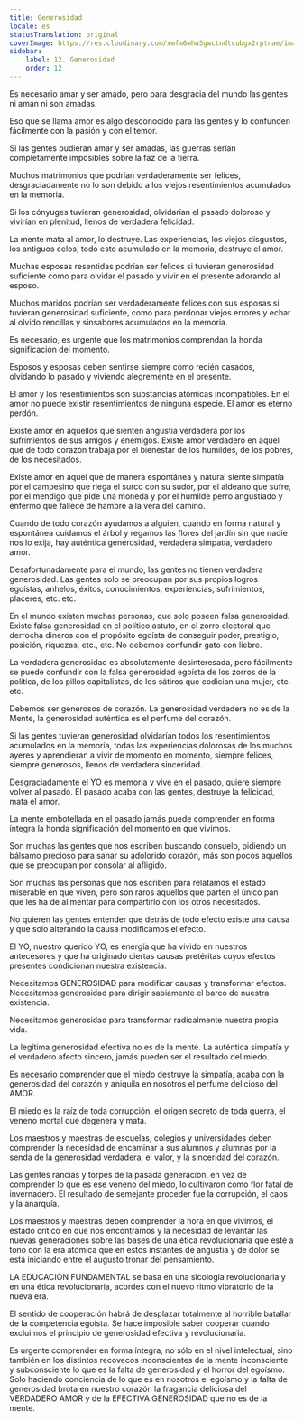 ```yaml
---
title: Generosidad
locale: es
statusTranslation: original
coverImage: https://res.cloudinary.com/xmfm6mhw3gwctndtcubgx2rptnae/image/upload/v1740337243/small_cover_educacion_fundamental_a051170f1c.webp
sidebar:
    label: 12. Generosidad
    order: 12
---
```

Es necesario amar y ser amado, pero para desgracia del mundo las gentes ni aman ni son amadas.

Eso que se llama amor es algo desconocido para las gentes y lo confunden fácilmente con la pasión y con el temor.

Si las gentes pudieran amar y ser amadas, las guerras serían completamente imposibles sobre la faz de la tierra.

Muchos matrimonios que podrían verdaderamente ser felices, desgraciadamente no lo son debido a los viejos resentimientos acumulados en la memoria.

Si los cónyuges tuvieran generosidad, olvidarían el pasado doloroso y vivirían en plenitud, llenos de verdadera felicidad.

La mente mata al amor, lo destruye. Las experiencias, los viejos disgustos, los antiguos celos, todo esto acumulado en la memoria, destruye el amor.

Muchas esposas resentidas podrían ser felices si tuvieran generosidad suficiente como para olvidar el pasado y vivir en el presente adorando al esposo.

Muchos maridos podrían ser verdaderamente felices con sus esposas si tuvieran generosidad suficiente, como para perdonar viejos errores y echar al olvido rencillas y sinsabores acumulados en la memoria.

Es necesario, es urgente que los matrimonios comprendan la honda significación del momento.

Esposos y esposas deben sentirse siempre como recién casados, olvidando lo pasado y viviendo alegremente en el presente.

El amor y los resentimientos son substancias atómicas incompatibles. En el amor no puede existir resentimientos de ninguna especie. El amor es eterno perdón.

Existe amor en aquellos que sienten angustia verdadera por los sufrimientos de sus amigos y enemigos. Existe amor verdadero en aquel que de todo corazón trabaja por el bienestar de los humildes, de los pobres, de los necesitados.

Existe amor en aquel que de manera espontánea y natural siente simpatía por el campesino que riega el surco con su sudor, por el aldeano que sufre, por el mendigo que pide una moneda y por el humilde perro angustiado y enfermo que fallece de hambre a la vera del camino.

Cuando de todo corazón ayudamos a alguien, cuando en forma natural y espontánea cuidamos el árbol y regamos las flores del jardín sin que nadie nos lo exija, hay auténtica generosidad, verdadera simpatía, verdadero amor.

Desafortunadamente para el mundo, las gentes no tienen verdadera generosidad. Las gentes solo se preocupan por sus propios logros egoístas, anhelos, éxitos, conocimientos, experiencias, sufrimientos, placeres, etc. etc.

En el mundo existen muchas personas, que solo poseen falsa generosidad. Existe falsa generosidad en el político astuto, en el zorro electoral que derrocha dineros con el propósito egoísta de conseguir poder, prestigio, posición, riquezas, etc., etc. No debemos confundir gato con liebre.

La verdadera generosidad es absolutamente desinteresada, pero fácilmente se puede confundir con la falsa generosidad egoísta de los zorros de la política, de los pillos capitalistas, de los sátiros que codician una mujer, etc. etc.

Debemos ser generosos de corazón. La generosidad verdadera no es de la Mente, la generosidad auténtica es el perfume del corazón.

Si las gentes tuvieran generosidad olvidarían todos los resentimientos acumulados en la memoria, todas las experiencias dolorosas de los muchos ayeres y aprendieran a vivir de momento en momento, siempre felices, siempre generosos, llenos de verdadera sinceridad.

Desgraciadamente el YO es memoria y vive en el pasado, quiere siempre volver al pasado. El pasado acaba con las gentes, destruye la felicidad, mata el amor.

La mente embotellada en el pasado jamás puede comprender en forma íntegra la honda significación del momento en que vivimos.

Son muchas las gentes que nos escriben buscando consuelo, pidiendo un bálsamo precioso para sanar su adolorido corazón, más son pocos aquellos que se preocupan por consolar al afligido.

Son muchas las personas que nos escriben para relatamos el estado miserable en que viven, pero son raros aquellos que parten el único pan que les ha de alimentar para compartirlo con los otros necesitados.

No quieren las gentes entender que detrás de todo efecto existe una causa y que solo alterando la causa modificamos el efecto.

El YO, nuestro querido YO, es energía que ha vivido en nuestros antecesores y que ha originado ciertas causas pretéritas cuyos efectos presentes condicionan nuestra existencia.

Necesitamos GENEROSIDAD para modificar causas y transformar efectos. Necesitamos generosidad para dirigir sabiamente el barco de nuestra existencia.

Necesitamos generosidad para transformar radicalmente nuestra propia vida.

La legítima generosidad efectiva no es de la mente. La auténtica simpatía y el verdadero afecto sincero, jamás pueden ser el resultado del miedo.

Es necesario comprender que el miedo destruye la simpatía, acaba con la generosidad del corazón y aniquila en nosotros el perfume delicioso del AMOR.

El miedo es la raíz de toda corrupción, el origen secreto de toda guerra, el veneno mortal que degenera y mata.

Los maestros y maestras de escuelas, colegios y universidades deben comprender la necesidad de encaminar a sus alumnos y alumnas por la senda de la generosidad verdadera, el valor, y la sinceridad del corazón.

Las gentes rancias y torpes de la pasada generación, en vez de comprender lo que es ese veneno del miedo, lo cultivaron como flor fatal de invernadero. El resultado de semejante proceder fue la corrupción, el caos y la anarquía.

Los maestros y maestras deben comprender la hora en que vivimos, el estado crítico en que nos encontramos y la necesidad de levantar las nuevas generaciones sobre las bases de una ética revolucionaria que esté a tono con la era atómica que en estos instantes de angustia y de dolor se está iniciando entre el augusto tronar del pensamiento.

LA EDUCACIÓN FUNDAMENTAL se basa en una sicología revolucionaria y en una ética revolucionaria, acordes con el nuevo ritmo vibratorio de la nueva era.

El sentido de cooperación habrá de desplazar totalmente al horrible batallar de la competencia egoísta. Se hace imposible saber cooperar cuando excluimos el principio de generosidad efectiva y revolucionaria.

Es urgente comprender en forma íntegra, no sólo en el nivel intelectual, sino también en los distintos recovecos inconscientes de la mente inconsciente y subconsciente lo que es la falta de generosidad y el horror del egoísmo. Solo haciendo conciencia de lo que es en nosotros el egoísmo y la falta de generosidad brota en nuestro corazón la fragancia deliciosa del VERDADERO AMOR y de la EFECTIVA GENEROSIDAD que no es de la mente.
